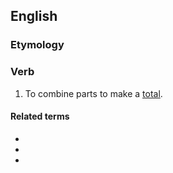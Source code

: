 ==English==

===Etymology===
{{suffix|en|total|ize}}

===Verb===
{{en-verb}}

# To combine parts to make a [[total]].
#: {{syn|en|total}}

====Related terms====
* {{l|en|totalization}}
* {{l|en|totalizer}}
* {{l|en|total}}